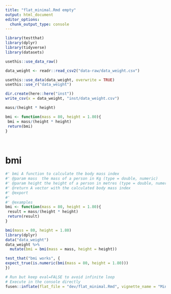 ```yaml
---
title: "flat_minimal.Rmd empty"
output: html_document
editor_options: 
  chunk_output_type: console
---
```


```r
library(testthat)
library(dplyr)
library(tidyverse)
library(datasets)

usethis::use_data_raw()

data_weight <- readr::read_csv2("data-raw/data_weight.csv")

usethis::use_data(data_weight, overwrite = TRUE)
usethis::use_r("data_weight")

dir.create(here::here("inst"))
write_csv(x = data_weight, "inst/data_weight.csv")

mass/(height * height)

bmi <- function(mass = 80, height = 1.80){
 bmi = mass/(height * height)
 return(bmi)
}




```

<!--
 You need to run the 'description' chunk in the '0-dev_history.Rmd' file before continuing your code there.
-->

# bmi

```r
#' bmi A function to calculate the body mass index 
#' @param mass  the mass of a person in Kg (type = double, numeric)
#' @param height the height of a person in metres (type = double, numeric)
#' @return A vector with the calculated body mass index
#' @export
#'
#' @examples
bmi <- function(mass = 80, height = 1.80){
 result = mass/(height * height)
 return(result)
}

```

```r
bmi(mass = 80, height = 1.80)
library(dplyr)
data("data_weight")
data_weight %>%
  mutate(bmi = bmi(mass = mass, height = height))
```

```r
test_that("bmi works", {
expect_true(is.numeric(bmi(mass = 80, height = 1.80)))
})
```


```r
# Run but keep eval=FALSE to avoid infinite loop
# Execute in the console directly
fusen::inflate(flat_file = "dev/flat_minimal.Rmd", vignette_name = "Minimal")
```
